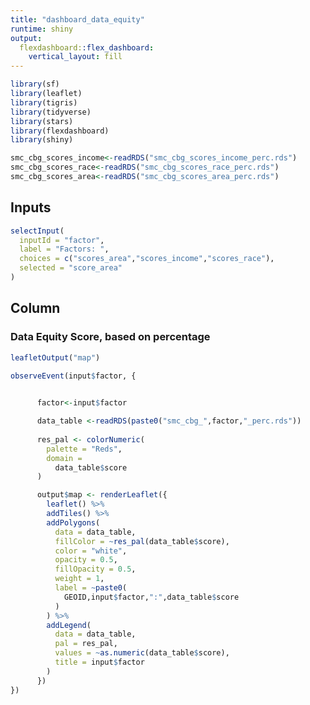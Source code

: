 ```yaml
---
title: "dashboard_data_equity"
runtime: shiny
output: 
  flexdashboard::flex_dashboard:
    vertical_layout: fill
---
```


```r
library(sf)
library(leaflet)
library(tigris)
library(tidyverse)
library(stars)
library(flexdashboard)
library(shiny)

smc_cbg_scores_income<-readRDS("smc_cbg_scores_income_perc.rds")
smc_cbg_scores_race<-readRDS("smc_cbg_scores_race_perc.rds")
smc_cbg_scores_area<-readRDS("smc_cbg_scores_area_perc.rds")
```

Inputs {.sidebar}
-------------------------------------

```r
selectInput(
  inputId = "factor", 
  label = "Factors: ",
  choices = c("scores_area","scores_income","scores_race"), 
  selected = "score_area"
)
```

Column
-------------------------------------

### Data Equity Score, based on percentage

```r
leafletOutput("map")
```

```r
observeEvent(input$factor, {

  
      factor<-input$factor

      data_table <-readRDS(paste0("smc_cbg_",factor,"_perc.rds"))
        
      res_pal <- colorNumeric(
        palette = "Reds",
        domain = 
          data_table$score
      )

      output$map <- renderLeaflet({
        leaflet() %>% 
        addTiles() %>% 
        addPolygons(
          data = data_table,
          fillColor = ~res_pal(data_table$score),
          color = "white",
          opacity = 0.5,
          fillOpacity = 0.5,
          weight = 1,
          label = ~paste0(
            GEOID,input$factor,":",data_table$score
          )
        ) %>% 
        addLegend(
          data = data_table,
          pal = res_pal,
          values = ~as.numeric(data_table$score),
          title = input$factor
        )
      })
})
```


